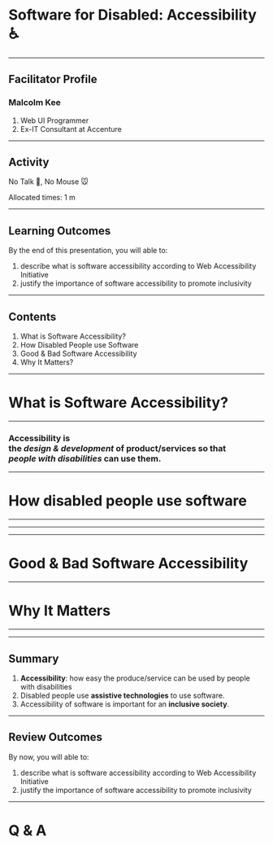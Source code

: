 

# Software for Disabled: Accessibility ♿

---

<ContentSlide>

<Flex>

<Box width={1/2}>

## Facilitator Profile

### Malcolm Kee

1. Web UI Programmer
1. Ex-IT Consultant at Accenture

</Box>
<Box width={1/2} p={4}>
  <Profile />
</Box>

</Flex>

</ContentSlide>

---

## Activity

No Talk 🙊, No Mouse 🐭

<Notes>Allocated times: 1 m</Notes>

---

<ContentSlide>

## Learning Outcomes

By the end of this presentation, you will able to:

1. describe what is software accessibility according to Web Accessibility Initiative
1. justify the importance of software accessibility to promote inclusivity

</ContentSlide>

---

<ContentSlide>

## Contents

1. What is Software Accessibility?
1. How Disabled People use Software
1. Good & Bad Software Accessibility
1. Why It Matters?

</ContentSlide>

---

<BlackBg>

# What is Software Accessibility?

</BlackBg>

---

### Accessibility is <br />the _design & development_ of product/services so that <br /> _people with disabilities_ can use them.

---

<BlackBg>

# How disabled people use software

</BlackBg>

---

<FullScreen>
  <Flex alignItems="center" justifyContent="center">
    <Box>
      <ScreenReader />
    </Box>
  </Flex>
</FullScreen>

---

<FullScreen>
  <Flex alignItems="center" justifyContent="center">
    <Box>
      <MouseStick />
    </Box>
  </Flex>
</FullScreen>

---

<BlackBg>

# Good & Bad Software Accessibility

</BlackBg>

---

<BlackBg>

# Why It Matters

</BlackBg>

---

<MsVideo />

---

<ContentSlide>

## Summary

1. **Accessibility**: how easy the produce/service can be used by people with disabilities
2. Disabled people use **assistive technologies** to use software.
3. Accessibility of software is important for an **inclusive society**.

</ContentSlide>

---

<ContentSlide>

## Review Outcomes

By now, you will able to:

1. describe what is software accessibility according to Web Accessibility Initiative
1. justify the importance of software accessibility to promote inclusivity

</ContentSlide>

---

<BlackBg>

# Q & A

</BlackBg>
